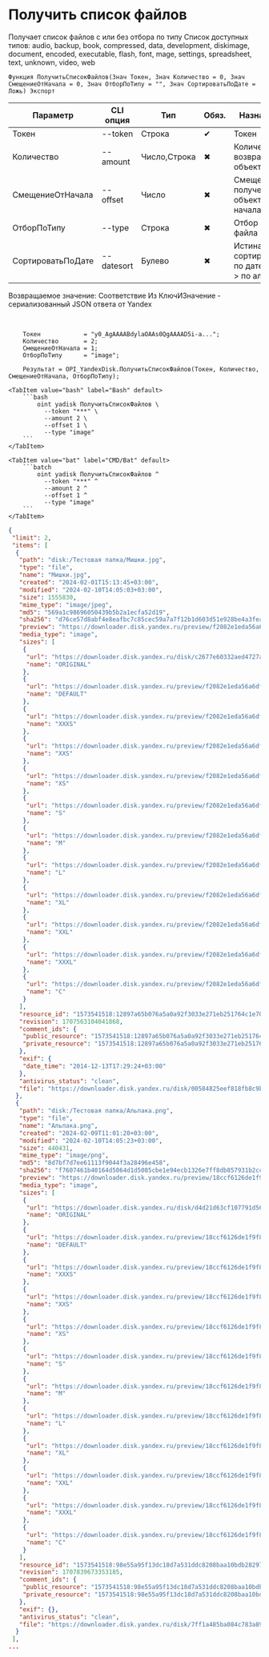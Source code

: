 ﻿---
sidebar_position: 8
description: Получить список файлов и другие функции для работы с Yandex Disk в Открытом пакете интеграций - бесплатной open-source библиотеке интеграций для 1С:Предприятие 8, OneScript и CLI
keywords: [1C, 1С, 1С:Предприятие, 1С:Предприятие 8.3, API, Интеграция, Сервисы, Обмен, OneScript, CLI, Yandex Disk]
---


# Получить список файлов
Получает список файлов с или без отбора по типу Список доступных типов: audio, backup, book, compressed, data, development, diskimage, document, encoded, executable, flash, font, mage, settings, spreadsheet, text, unknown, video, web



`Функция ПолучитьСписокФайлов(Знач Токен, Знач Количество = 0, Знач СмещениеОтНачала = 0, Знач ОтборПоТипу = "", Знач СортироватьПоДате = Ложь) Экспорт`

  | Параметр | CLI опция | Тип | Обяз. | Назначение |
  |-|-|-|-|-|
  | Токен | --token | Строка | &#x2714; | Токен |
  | Количество | --amount | Число,Строка | &#x2716; | Количество возвращаемых объектов |
  | СмещениеОтНачала | --offset | Число | &#x2716; | Смещение для получение объектов не из начала списка |
  | ОтборПоТипу | --type | Строка | &#x2716; | Отбор по типу файла |
  | СортироватьПоДате | --datesort | Булево | &#x2716; | Истина > сортировать по дате, Ложь > по алфавиту |

  
  Возвращаемое значение:   Соответствие Из КлючИЗначение - сериализованный JSON ответа от Yandex

<br/>



```bsl title="Пример использования для 1С:Предприятие/OneScript"
    Токен            = "y0_AgAAAABdylaOAAs0QgAAAAD5i-a...";
    Количество       = 2;
    СмещениеОтНачала = 1;
    ОтборПоТипу      = "image";

    Результат = OPI_YandexDisk.ПолучитьСписокФайлов(Токен, Количество, СмещениеОтНачала, ОтборПоТипу);
```
    

 <Tabs>
  
    <TabItem value="bash" label="Bash" default>
        ```bash
            oint yadisk ПолучитьСписокФайлов \
              --token "***" \
              --amount 2 \
              --offset 1 \
              --type "image"
        ```
    </TabItem>
  
    <TabItem value="bat" label="CMD/Bat" default>
        ```batch
            oint yadisk ПолучитьСписокФайлов ^
              --token "***" ^
              --amount 2 ^
              --offset 1 ^
              --type "image"
        ```
    </TabItem>
</Tabs>


```json title="Результат"
{
 "limit": 2,
 "items": [
  {
   "path": "disk:/Тестовая папка/Мишки.jpg",
   "type": "file",
   "name": "Мишки.jpg",
   "created": "2024-02-01T15:13:45+03:00",
   "modified": "2024-02-10T14:05:03+03:00",
   "size": 1555830,
   "mime_type": "image/jpeg",
   "md5": "569a1c98696050439b5b2a1ecfa52d19",
   "sha256": "d76ce57d8abf4e8eafbc7c85cec59a7a7f12b1d603d51e928be4a3fea0f6817c",
   "preview": "https://downloader.disk.yandex.ru/preview/f2082e1eda56a6df7b3fc7f939414242081338027a4bb10718bae53f18631215/inf/fwhLIia_-zlk2uITaqxgbGJbR3ANcQde87h7hiBT0GhEI8fhcC9IFRIL8W4OBV0J-yLh1Ds-lBckf41RQO7cPQ%3D%3D?uid=1573541518&filename=%D0%9C%D0%B8%D1%88%D0%BA%D0%B8.jpg&disposition=inline&hash=&limit=0&content_type=image%2Fjpeg&owner_uid=1573541518&tknv=v3&size=S&crop=0",
   "media_type": "image",
   "sizes": [
    {
     "url": "https://downloader.disk.yandex.ru/disk/c2677e60332aed4727a42ccd6130d426991fd41e0d556976d04f0129cf5307dd/68e5b4bb/YCWwIV93r7kdvdgkpYJf7GJbR3ANcQde87h7hiBT0GgAoFo_n3KO9GXq2HWzSWwrwox97L651eAD93T19uJnow%3D%3D?uid=1573541518&filename=%D0%9C%D0%B8%D1%88%D0%BA%D0%B8.jpg&disposition=inline&hash=&limit=0&content_type=image%2Fjpeg&owner_uid=1573541518&fsize=1555830&hid=d4562df88a4f7d98d8aa94e30de24c09&media_type=image&tknv=v3&etag=569a1c98696050439b5b2a1ecfa52d19",
     "name": "ORIGINAL"
    },
    {
     "url": "https://downloader.disk.yandex.ru/preview/f2082e1eda56a6df7b3fc7f939414242081338027a4bb10718bae53f18631215/inf/fwhLIia_-zlk2uITaqxgbGJbR3ANcQde87h7hiBT0GhEI8fhcC9IFRIL8W4OBV0J-yLh1Ds-lBckf41RQO7cPQ%3D%3D?uid=1573541518&filename=%D0%9C%D0%B8%D1%88%D0%BA%D0%B8.jpg&disposition=inline&hash=&limit=0&content_type=image%2Fjpeg&owner_uid=1573541518&tknv=v3",
     "name": "DEFAULT"
    },
    {
     "url": "https://downloader.disk.yandex.ru/preview/f2082e1eda56a6df7b3fc7f939414242081338027a4bb10718bae53f18631215/inf/fwhLIia_-zlk2uITaqxgbGJbR3ANcQde87h7hiBT0GhEI8fhcC9IFRIL8W4OBV0J-yLh1Ds-lBckf41RQO7cPQ%3D%3D?uid=1573541518&filename=%D0%9C%D0%B8%D1%88%D0%BA%D0%B8.jpg&disposition=inline&hash=&limit=0&content_type=image%2Fjpeg&owner_uid=1573541518&tknv=v3&size=XXXS&crop=0",
     "name": "XXXS"
    },
    {
     "url": "https://downloader.disk.yandex.ru/preview/f2082e1eda56a6df7b3fc7f939414242081338027a4bb10718bae53f18631215/inf/fwhLIia_-zlk2uITaqxgbGJbR3ANcQde87h7hiBT0GhEI8fhcC9IFRIL8W4OBV0J-yLh1Ds-lBckf41RQO7cPQ%3D%3D?uid=1573541518&filename=%D0%9C%D0%B8%D1%88%D0%BA%D0%B8.jpg&disposition=inline&hash=&limit=0&content_type=image%2Fjpeg&owner_uid=1573541518&tknv=v3&size=XXS&crop=0",
     "name": "XXS"
    },
    {
     "url": "https://downloader.disk.yandex.ru/preview/f2082e1eda56a6df7b3fc7f939414242081338027a4bb10718bae53f18631215/inf/fwhLIia_-zlk2uITaqxgbGJbR3ANcQde87h7hiBT0GhEI8fhcC9IFRIL8W4OBV0J-yLh1Ds-lBckf41RQO7cPQ%3D%3D?uid=1573541518&filename=%D0%9C%D0%B8%D1%88%D0%BA%D0%B8.jpg&disposition=inline&hash=&limit=0&content_type=image%2Fjpeg&owner_uid=1573541518&tknv=v3&size=XS&crop=0",
     "name": "XS"
    },
    {
     "url": "https://downloader.disk.yandex.ru/preview/f2082e1eda56a6df7b3fc7f939414242081338027a4bb10718bae53f18631215/inf/fwhLIia_-zlk2uITaqxgbGJbR3ANcQde87h7hiBT0GhEI8fhcC9IFRIL8W4OBV0J-yLh1Ds-lBckf41RQO7cPQ%3D%3D?uid=1573541518&filename=%D0%9C%D0%B8%D1%88%D0%BA%D0%B8.jpg&disposition=inline&hash=&limit=0&content_type=image%2Fjpeg&owner_uid=1573541518&tknv=v3&size=S&crop=0",
     "name": "S"
    },
    {
     "url": "https://downloader.disk.yandex.ru/preview/f2082e1eda56a6df7b3fc7f939414242081338027a4bb10718bae53f18631215/inf/fwhLIia_-zlk2uITaqxgbGJbR3ANcQde87h7hiBT0GhEI8fhcC9IFRIL8W4OBV0J-yLh1Ds-lBckf41RQO7cPQ%3D%3D?uid=1573541518&filename=%D0%9C%D0%B8%D1%88%D0%BA%D0%B8.jpg&disposition=inline&hash=&limit=0&content_type=image%2Fjpeg&owner_uid=1573541518&tknv=v3&size=M&crop=0",
     "name": "M"
    },
    {
     "url": "https://downloader.disk.yandex.ru/preview/f2082e1eda56a6df7b3fc7f939414242081338027a4bb10718bae53f18631215/inf/fwhLIia_-zlk2uITaqxgbGJbR3ANcQde87h7hiBT0GhEI8fhcC9IFRIL8W4OBV0J-yLh1Ds-lBckf41RQO7cPQ%3D%3D?uid=1573541518&filename=%D0%9C%D0%B8%D1%88%D0%BA%D0%B8.jpg&disposition=inline&hash=&limit=0&content_type=image%2Fjpeg&owner_uid=1573541518&tknv=v3&size=L&crop=0",
     "name": "L"
    },
    {
     "url": "https://downloader.disk.yandex.ru/preview/f2082e1eda56a6df7b3fc7f939414242081338027a4bb10718bae53f18631215/inf/fwhLIia_-zlk2uITaqxgbGJbR3ANcQde87h7hiBT0GhEI8fhcC9IFRIL8W4OBV0J-yLh1Ds-lBckf41RQO7cPQ%3D%3D?uid=1573541518&filename=%D0%9C%D0%B8%D1%88%D0%BA%D0%B8.jpg&disposition=inline&hash=&limit=0&content_type=image%2Fjpeg&owner_uid=1573541518&tknv=v3&size=XL&crop=0",
     "name": "XL"
    },
    {
     "url": "https://downloader.disk.yandex.ru/preview/f2082e1eda56a6df7b3fc7f939414242081338027a4bb10718bae53f18631215/inf/fwhLIia_-zlk2uITaqxgbGJbR3ANcQde87h7hiBT0GhEI8fhcC9IFRIL8W4OBV0J-yLh1Ds-lBckf41RQO7cPQ%3D%3D?uid=1573541518&filename=%D0%9C%D0%B8%D1%88%D0%BA%D0%B8.jpg&disposition=inline&hash=&limit=0&content_type=image%2Fjpeg&owner_uid=1573541518&tknv=v3&size=XXL&crop=0",
     "name": "XXL"
    },
    {
     "url": "https://downloader.disk.yandex.ru/preview/f2082e1eda56a6df7b3fc7f939414242081338027a4bb10718bae53f18631215/inf/fwhLIia_-zlk2uITaqxgbGJbR3ANcQde87h7hiBT0GhEI8fhcC9IFRIL8W4OBV0J-yLh1Ds-lBckf41RQO7cPQ%3D%3D?uid=1573541518&filename=%D0%9C%D0%B8%D1%88%D0%BA%D0%B8.jpg&disposition=inline&hash=&limit=0&content_type=image%2Fjpeg&owner_uid=1573541518&tknv=v3&size=XXXL&crop=0",
     "name": "XXXL"
    },
    {
     "url": "https://downloader.disk.yandex.ru/preview/f2082e1eda56a6df7b3fc7f939414242081338027a4bb10718bae53f18631215/inf/fwhLIia_-zlk2uITaqxgbGJbR3ANcQde87h7hiBT0GhEI8fhcC9IFRIL8W4OBV0J-yLh1Ds-lBckf41RQO7cPQ%3D%3D?uid=1573541518&filename=%D0%9C%D0%B8%D1%88%D0%BA%D0%B8.jpg&disposition=inline&hash=&limit=0&content_type=image%2Fjpeg&owner_uid=1573541518&tknv=v3&size=S&crop=0",
     "name": "C"
    }
   ],
   "resource_id": "1573541518:12897a65b076a5a0a92f3033e271eb251764c1e70ba590f383d55c3da7ef8c60",
   "revision": 1707563104041868,
   "comment_ids": {
    "public_resource": "1573541518:12897a65b076a5a0a92f3033e271eb251764c1e70ba590f383d55c3da7ef8c60",
    "private_resource": "1573541518:12897a65b076a5a0a92f3033e271eb251764c1e70ba590f383d55c3da7ef8c60"
   },
   "exif": {
    "date_time": "2014-12-13T17:29:24+03:00"
   },
   "antivirus_status": "clean",
   "file": "https://downloader.disk.yandex.ru/disk/00584825eef818fb8c9bb3cbdfea2c49400b71f56aef2f896471943dd1e61078/68e5b4bb/YCWwIV93r7kdvdgkpYJf7GJbR3ANcQde87h7hiBT0GgAoFo_n3KO9GXq2HWzSWwrwox97L651eAD93T19uJnow%3D%3D?uid=1573541518&filename=%D0%9C%D0%B8%D1%88%D0%BA%D0%B8.jpg&disposition=attachment&hash=&limit=0&content_type=image%2Fjpeg&owner_uid=1573541518&fsize=1555830&hid=d4562df88a4f7d98d8aa94e30de24c09&media_type=image&tknv=v3&etag=569a1c98696050439b5b2a1ecfa52d19"
  },
  {
   "path": "disk:/Тестовая папка/Альпака.png",
   "type": "file",
   "name": "Альпака.png",
   "created": "2024-02-09T11:01:20+03:00",
   "modified": "2024-02-10T14:05:23+03:00",
   "size": 440431,
   "mime_type": "image/png",
   "md5": "8d7bf7d7ee61113f9044f3a28496e458",
   "sha256": "f7607461b40164d5064d1d5085cbe1e94ecb1326e7ff8db857931b2ccd14b7f8",
   "preview": "https://downloader.disk.yandex.ru/preview/18ccf6126de1f9f8417342056b3b45465558dd5c5a6f9e8fbe0a7dba2d443a38/inf/XaOrXlYnBpxW797ZgOAhk3wycN7Y8aZeqz0V5aRiHflcdzqrKKea1UOwO5u7r7puG36lZhKtArCk5dpjakvhRw%3D%3D?uid=1573541518&filename=%D0%90%D0%BB%D1%8C%D0%BF%D0%B0%D0%BA%D0%B0.png&disposition=inline&hash=&limit=0&content_type=image%2Fpng&owner_uid=1573541518&tknv=v3&size=S&crop=0",
   "media_type": "image",
   "sizes": [
    {
     "url": "https://downloader.disk.yandex.ru/disk/d4d21d63cf107791d567e1b0de1072d7266a7b15c0d4bf86d2dbb34c45aa9950/68e5b4bb/gwThwhLBKYvLhQCNnqAHirhroxr0HKnwcS_PunGIhx4_5THBef5BLmUoWbu9WB9u80KQZzXUtb3zIfpRSdMI0Q%3D%3D?uid=1573541518&filename=%D0%90%D0%BB%D1%8C%D0%BF%D0%B0%D0%BA%D0%B0.png&disposition=inline&hash=&limit=0&content_type=image%2Fpng&owner_uid=1573541518&fsize=440431&hid=0e9b208e1aea0dbd58b4b43ccdc3ad5a&media_type=image&tknv=v3&etag=8d7bf7d7ee61113f9044f3a28496e458",
     "name": "ORIGINAL"
    },
    {
     "url": "https://downloader.disk.yandex.ru/preview/18ccf6126de1f9f8417342056b3b45465558dd5c5a6f9e8fbe0a7dba2d443a38/inf/XaOrXlYnBpxW797ZgOAhk3wycN7Y8aZeqz0V5aRiHflcdzqrKKea1UOwO5u7r7puG36lZhKtArCk5dpjakvhRw%3D%3D?uid=1573541518&filename=%D0%90%D0%BB%D1%8C%D0%BF%D0%B0%D0%BA%D0%B0.png&disposition=inline&hash=&limit=0&content_type=image%2Fpng&owner_uid=1573541518&tknv=v3",
     "name": "DEFAULT"
    },
    {
     "url": "https://downloader.disk.yandex.ru/preview/18ccf6126de1f9f8417342056b3b45465558dd5c5a6f9e8fbe0a7dba2d443a38/inf/XaOrXlYnBpxW797ZgOAhk3wycN7Y8aZeqz0V5aRiHflcdzqrKKea1UOwO5u7r7puG36lZhKtArCk5dpjakvhRw%3D%3D?uid=1573541518&filename=%D0%90%D0%BB%D1%8C%D0%BF%D0%B0%D0%BA%D0%B0.png&disposition=inline&hash=&limit=0&content_type=image%2Fpng&owner_uid=1573541518&tknv=v3&size=XXXS&crop=0",
     "name": "XXXS"
    },
    {
     "url": "https://downloader.disk.yandex.ru/preview/18ccf6126de1f9f8417342056b3b45465558dd5c5a6f9e8fbe0a7dba2d443a38/inf/XaOrXlYnBpxW797ZgOAhk3wycN7Y8aZeqz0V5aRiHflcdzqrKKea1UOwO5u7r7puG36lZhKtArCk5dpjakvhRw%3D%3D?uid=1573541518&filename=%D0%90%D0%BB%D1%8C%D0%BF%D0%B0%D0%BA%D0%B0.png&disposition=inline&hash=&limit=0&content_type=image%2Fpng&owner_uid=1573541518&tknv=v3&size=XXS&crop=0",
     "name": "XXS"
    },
    {
     "url": "https://downloader.disk.yandex.ru/preview/18ccf6126de1f9f8417342056b3b45465558dd5c5a6f9e8fbe0a7dba2d443a38/inf/XaOrXlYnBpxW797ZgOAhk3wycN7Y8aZeqz0V5aRiHflcdzqrKKea1UOwO5u7r7puG36lZhKtArCk5dpjakvhRw%3D%3D?uid=1573541518&filename=%D0%90%D0%BB%D1%8C%D0%BF%D0%B0%D0%BA%D0%B0.png&disposition=inline&hash=&limit=0&content_type=image%2Fpng&owner_uid=1573541518&tknv=v3&size=XS&crop=0",
     "name": "XS"
    },
    {
     "url": "https://downloader.disk.yandex.ru/preview/18ccf6126de1f9f8417342056b3b45465558dd5c5a6f9e8fbe0a7dba2d443a38/inf/XaOrXlYnBpxW797ZgOAhk3wycN7Y8aZeqz0V5aRiHflcdzqrKKea1UOwO5u7r7puG36lZhKtArCk5dpjakvhRw%3D%3D?uid=1573541518&filename=%D0%90%D0%BB%D1%8C%D0%BF%D0%B0%D0%BA%D0%B0.png&disposition=inline&hash=&limit=0&content_type=image%2Fpng&owner_uid=1573541518&tknv=v3&size=S&crop=0",
     "name": "S"
    },
    {
     "url": "https://downloader.disk.yandex.ru/preview/18ccf6126de1f9f8417342056b3b45465558dd5c5a6f9e8fbe0a7dba2d443a38/inf/XaOrXlYnBpxW797ZgOAhk3wycN7Y8aZeqz0V5aRiHflcdzqrKKea1UOwO5u7r7puG36lZhKtArCk5dpjakvhRw%3D%3D?uid=1573541518&filename=%D0%90%D0%BB%D1%8C%D0%BF%D0%B0%D0%BA%D0%B0.png&disposition=inline&hash=&limit=0&content_type=image%2Fpng&owner_uid=1573541518&tknv=v3&size=M&crop=0",
     "name": "M"
    },
    {
     "url": "https://downloader.disk.yandex.ru/preview/18ccf6126de1f9f8417342056b3b45465558dd5c5a6f9e8fbe0a7dba2d443a38/inf/XaOrXlYnBpxW797ZgOAhk3wycN7Y8aZeqz0V5aRiHflcdzqrKKea1UOwO5u7r7puG36lZhKtArCk5dpjakvhRw%3D%3D?uid=1573541518&filename=%D0%90%D0%BB%D1%8C%D0%BF%D0%B0%D0%BA%D0%B0.png&disposition=inline&hash=&limit=0&content_type=image%2Fpng&owner_uid=1573541518&tknv=v3&size=L&crop=0",
     "name": "L"
    },
    {
     "url": "https://downloader.disk.yandex.ru/preview/18ccf6126de1f9f8417342056b3b45465558dd5c5a6f9e8fbe0a7dba2d443a38/inf/XaOrXlYnBpxW797ZgOAhk3wycN7Y8aZeqz0V5aRiHflcdzqrKKea1UOwO5u7r7puG36lZhKtArCk5dpjakvhRw%3D%3D?uid=1573541518&filename=%D0%90%D0%BB%D1%8C%D0%BF%D0%B0%D0%BA%D0%B0.png&disposition=inline&hash=&limit=0&content_type=image%2Fpng&owner_uid=1573541518&tknv=v3&size=XL&crop=0",
     "name": "XL"
    },
    {
     "url": "https://downloader.disk.yandex.ru/preview/18ccf6126de1f9f8417342056b3b45465558dd5c5a6f9e8fbe0a7dba2d443a38/inf/XaOrXlYnBpxW797ZgOAhk3wycN7Y8aZeqz0V5aRiHflcdzqrKKea1UOwO5u7r7puG36lZhKtArCk5dpjakvhRw%3D%3D?uid=1573541518&filename=%D0%90%D0%BB%D1%8C%D0%BF%D0%B0%D0%BA%D0%B0.png&disposition=inline&hash=&limit=0&content_type=image%2Fpng&owner_uid=1573541518&tknv=v3&size=XXL&crop=0",
     "name": "XXL"
    },
    {
     "url": "https://downloader.disk.yandex.ru/preview/18ccf6126de1f9f8417342056b3b45465558dd5c5a6f9e8fbe0a7dba2d443a38/inf/XaOrXlYnBpxW797ZgOAhk3wycN7Y8aZeqz0V5aRiHflcdzqrKKea1UOwO5u7r7puG36lZhKtArCk5dpjakvhRw%3D%3D?uid=1573541518&filename=%D0%90%D0%BB%D1%8C%D0%BF%D0%B0%D0%BA%D0%B0.png&disposition=inline&hash=&limit=0&content_type=image%2Fpng&owner_uid=1573541518&tknv=v3&size=XXXL&crop=0",
     "name": "XXXL"
    },
    {
     "url": "https://downloader.disk.yandex.ru/preview/18ccf6126de1f9f8417342056b3b45465558dd5c5a6f9e8fbe0a7dba2d443a38/inf/XaOrXlYnBpxW797ZgOAhk3wycN7Y8aZeqz0V5aRiHflcdzqrKKea1UOwO5u7r7puG36lZhKtArCk5dpjakvhRw%3D%3D?uid=1573541518&filename=%D0%90%D0%BB%D1%8C%D0%BF%D0%B0%D0%BA%D0%B0.png&disposition=inline&hash=&limit=0&content_type=image%2Fpng&owner_uid=1573541518&tknv=v3&size=S&crop=0",
     "name": "C"
    }
   ],
   "resource_id": "1573541518:98e55a95f13dc18d7a531ddc8208baa10bdb282970b441243d13a7cd1231a8d1",
   "revision": 1707839673353185,
   "comment_ids": {
    "public_resource": "1573541518:98e55a95f13dc18d7a531ddc8208baa10bdb282970b441243d13a7cd1231a8d1",
    "private_resource": "1573541518:98e55a95f13dc18d7a531ddc8208baa10bdb282970b441243d13a7cd1231a8d1"
   },
   "exif": {},
   "antivirus_status": "clean",
   "file": "https://downloader.disk.yandex.ru/disk/7ff1a485ba084c783a89a166e954002f7fdb2f9475682254ce2cbfc7c2c3434f/68e5b4bb/gwThwhLBKYvLhQCNnqAHirhroxr0HKnwcS_PunGIhx4_5THBef5BLmUoWbu9WB9u80KQZzXUtb3zIfpRSdMI0Q%3D%3D?uid=1573541518&filename=%D0%90%D0%BB%D1%8C%D0%BF%D0%B0%D0%BA%D0%B0.png&disposition=attachment&hash=&limit=0&content_type=image%2Fpng&owner_uid=1573541518&fsize=440431&hid=0e9b208e1aea0dbd58b4b43ccdc3ad5a&media_type=image&tknv=v3&etag=8d7bf7d7ee61113f9044f3a28496e458"
  }
 ],
...
```
